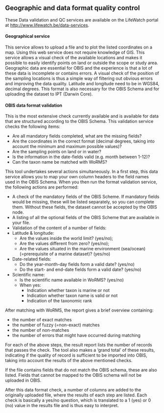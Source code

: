 ## Geographic and data format quality control

These Data validation and QC services are available on the LifeWatch portal at [http://www.lifewatch.be/data-services](http://www.lifewatch.be/data-services).

#### Geographical service

This service allows to upload a file and to plot the listed coordinates on a map. Using this web service does not require knowledge of GIS. This service allows a visual check of the available locations and makes it possible to easily identify points on land or outside the scope or study area. Geographic data are essential for OBIS and the experience is that a lot of these data is incomplete or contains errors. A visual check of the position of the sampling locations is thus a simple way of filtering out obvious errors and improving the data quality. Latitude and longitude need to be in WGS84, decimal degrees. This format is also necessary for the OBIS Schema and for uploading the dataset to IPT (Darwin Core).

#### OBIS data format validation

This is the most extensive check currently available and is available for data that are structured according to the OBIS Schema. This validation service checks the following items:

* Are all mandatory fields completed, what are the missing fields?
* Are the coordinates in the correct format (decimal degrees, taking into account the minimum and maximum possible values)?
* Are the sampling points on land or in water?
* Is the information in the date-fields valid (e.g. month between 1-12)?
* Can the taxon name be matched with WoRMS?

This tool undertakes several actions simultaneously. In a first step, this data service allows you to map your own column headers to the field names used in the OBIS Schema. When you then run the format validation service, the following actions are performed:

* A check of the mandatory fields of the OBIS Scheme. If mandatory fields would be missing, these will be listed separately, so you can complete them. Without these fields, the dataset cannot be accepted by the OBIS node.
* A listing of all the optional fields of the OBIS Scheme that are available in your file.
* Validation of the content of a number of fields:
* Latitude & longitude:
  * Are the values inside the world limit? (yes/no);
  * Are the values different from zero? (yes/no);
  * Are the values situated in the marine environment (sea/ocean) (=prerequisite of a marine dataset)? (yes/no)
* Date-related fields:
  * Do the year-month-day fields form a valid date? (yes/no)
  * Do the start- and end-date fields form a valid date? (yes/no)
* Scientific name:
  * Is the scientific name available in WoRMS? (yes/no)
  * When yes:
    * Indication whether taxon is marine or not
    * Indication whether taxon name is valid or not
    * Indication of the taxonomic rank

After matching with WoRMS, the report gives a brief overview containing:

* the number of exact matches
* the number of fuzzy (=non-exact) matches
* the number of non-matches
* the number of errors that might have occurred during matching

For each of the above steps, the result report lists the number of records that passes the check. The tool also makes a ‘grand total’ of these results, indicating if the quality of record is sufficient to be imported into OBIS, taking into account the results of the above mentioned checks.

If the file contains fields that do not match the OBIS schema, these are also listed. Fields that cannot be mapped to the OBIS schema will not be uploaded in OBIS.

After this data format check, a number of columns are added to the originally uploaded file, where the results of each step are listed. Each check is basically a yes/no question, which is translated to a 1 (yes) or 0 (no) value in the results file and is thus easy to interpret.

